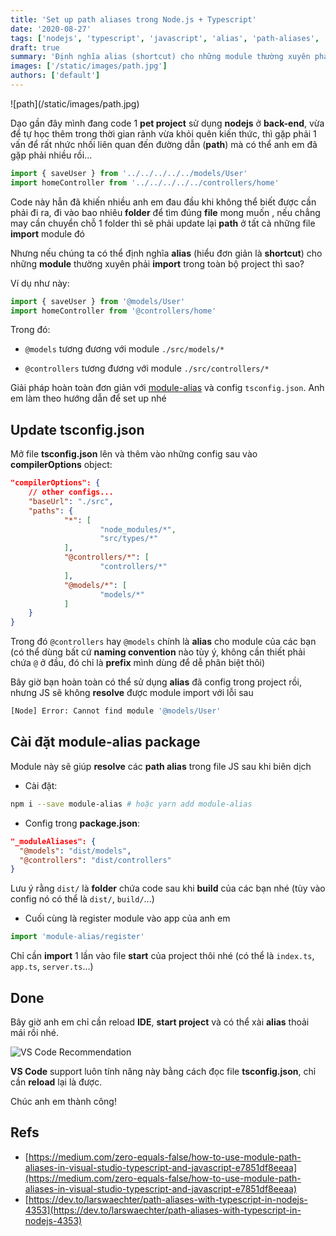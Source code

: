 ```yaml
---
title: 'Set up path aliases trong Node.js + Typescript'
date: '2020-08-27'
tags: ['nodejs', 'typescript', 'javascript', 'alias', 'path-aliases', 'tsconfig']
draft: true
summary: 'Định nghĩa alias (shortcut) cho những module thường xuyên phải import trong 1 nodejs project như thế nào?'
images: ['/static/images/path.jpg']
authors: ['default']
---
```



<UnsplashLicense photoURL="https://unsplash.com/photos/pKeF6Tt3c08" author="Brendan Church" />
![path](/static/images/path.jpg)

Dạo gần đây mình đang code 1 **pet project** sử dụng **nodejs** ở **back-end**, vừa để tự học thêm trong thời gian rảnh vừa khỏi quên kiến thức, thì gặp phải 1 vấn để rất nhức nhối liên quan đến đường dẫn (**path**) mà có thể anh em đã gặp phải nhiều rồi...

```javascript
import { saveUser } from '../../../../../models/User'
import homeController from '../../../../../controllers/home'
```

Code này hẳn đã khiến nhiều anh em đau đầu khi không thể biết được cần phải đi ra, đi vào bao nhiêu **folder** để tìm đúng **file** mong muốn <Twemoji emoji="loudly-crying-face" />, nếu chẳng may cần chuyển chỗ 1 folder thì sẽ phải update lại **path** ở tất cả những file **import** module đó <Twemoji emoji="face-with-steam-from-nose"/>

Nhưng nếu chúng ta có thể định nghĩa **alias** (hiểu đơn giản là **shortcut**) cho những **module** thường xuyên phải **import** trong toàn bộ project thì sao?

Ví dụ như này:

```javascript
import { saveUser } from '@models/User'
import homeController from '@controllers/home'
```

Trong đó:

- `@models` tương đương với module `./src/models/*`

- `@controllers` tương đương với module `./src/controllers/*`

Giải pháp hoàn toàn đơn giản với [module-alias](https://www.npmjs.com/package/module-alias) và config `tsconfig.json`. Anh em làm theo hướng dẫn để set up nhé

## Update tsconfig.json

Mở file **tsconfig.json** lên và thêm vào những config sau vào **compilerOptions** object:

```json
"compilerOptions": {
	// other configs...
	"baseUrl": "./src",
	"paths": {
			"*": [
					"node_modules/*",
					"src/types/*"
			],
			"@controllers/*": [
					"controllers/*"
			],
			"@models/*": [
					"models/*"
			]
	}
}
```

Trong đó `@controllers` hay `@models` chính là **alias** cho module của các bạn (có thể dùng bất cứ **naming convention** nào tùy ý, không cần thiết phải chứa `@` ở đầu, đó chỉ là **prefix** mình dùng để dễ phân biệt thôi)

Bây giờ bạn hoàn toàn có thể sử dụng **alias** đã config trong project rồi, nhưng JS sẽ không **resolve** được module import với lỗi sau

```bash
[Node] Error: Cannot find module '@models/User'
```

## Cài đặt module-alias package

Module này sẽ giúp **resolve** các **path alias** trong file JS sau khi biên dịch

- Cài đặt:

```bash
npm i --save module-alias # hoặc yarn add module-alias
```

- Config trong **package.json**:

```json
"_moduleAliases": {
  "@models": "dist/models",
  "@controllers": "dist/controllers"
}
```

Lưu ý rằng `dist/` là **folder** chứa code sau khi **build** của các bạn nhé (tùy vào config nó có thể là `dist/`, `build/`...)

- Cuối cùng là register module vào app của anh em

```javascript
import 'module-alias/register'
```

Chỉ cần **import** 1 lần vào file **start** của project thôi nhé (có thể là `index.ts`, `app.ts`, `server.ts`...)

## Done <Twemoji emoji="party popper" />

Bây giờ anh em chỉ cần reload **IDE**, **start project** và có thể xài **alias** thoải mái rồi nhé.

![VS Code Recommendation](/static/images/vscode.png)

**VS Code** support luôn tính năng này bằng cách đọc file **tsconfig.json**, chỉ cần **reload** lại là được.

Chúc anh em thành công!

## Refs

- [https://medium.com/zero-equals-false/how-to-use-module-path-aliases-in-visual-studio-typescript-and-javascript-e7851df8eeaa](https://medium.com/zero-equals-false/how-to-use-module-path-aliases-in-visual-studio-typescript-and-javascript-e7851df8eeaa)
- [https://dev.to/larswaechter/path-aliases-with-typescript-in-nodejs-4353](https://dev.to/larswaechter/path-aliases-with-typescript-in-nodejs-4353)
